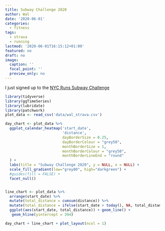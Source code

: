 ```yaml
---
title: Subway Challenge 2020
author: Wal
date: '2020-06-01'
categories:
  - fitness
tags:
  - strava
  - running
lastmod: '2020-06-01T16:15:12+01:00'
featured: no
draft: no
image:
  caption: ''
  focal_point: ''
  preview_only: no
---
```



I just signed up to the [NYC Runs Subway Challenge](https://nycruns.com/race/nycruns-subway-system-challenge)

```r
library(tidyverse)
library(ggTimeSeries)
library(lubridate)
library(patchwork)
plot_data <- read_csv('data/wal_strava.csv')

day_chart <- plot_data %>%  
  ggplot_calendar_heatmap('start_date',
                          'distance',
                          dayBorderSize = 0.25,
                          dayBorderColour = "grey50",
                          monthBorderSize = 1, 
                          monthBorderColour = "grey50",
                          monthBorderLineEnd = "round"
  ) +
  labs(title = "Subway Challenge 2020", y = NULL, x = NULL) +
  scale_fill_gradient(low="grey80", high="darkgreen") +
  #guides(fill = FALSE) +
  facet_null()


line_chart <- plot_data %>%
  arrange(start_date) %>%
  mutate(total_distance = cumsum(distance)) %>%
  mutate(total_distance = ifelse(start_date > today(), NA, total_distance)) %>%
  ggplot(aes(start_date, total_distance)) + geom_line() +
   geom_hline(yintercept = 394)

day_chart + line_chart + plot_layout(ncol = 1)
  

```

